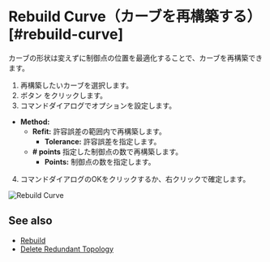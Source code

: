 
# Rebuild Curve（カーブを再構築する）[#rebuild-curve]

<Reference shortcut="" command="Rebuild Curve" button="" />

カーブの形状は変えずに制御点の位置を最適化することで、カーブを再構築できます。

1. 再構築したいカーブを選択します。
2. ボタン <ButtonIcon type="button-rebuild" /> をクリックします。
3. コマンドダイアログでオプションを設定します。
  - **Method:**
    - **Refit:** 許容誤差の範囲内で再構築します。
      - **Tolerance:** 許容誤差を指定します。
    - **# points** 指定した制御点の数で再構築します。
      - **Points:** 制御点の数を指定します。
4. コマンドダイアログのOKをクリックするか、右クリックで確定します。

![Rebuild Curve](/img/rebuild-curve.gif)

## See also
- [Rebuild](./rebuild)
- [Delete Redundant Topology](./delete-redundant-topology)




